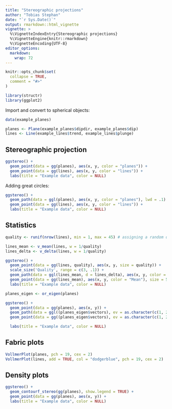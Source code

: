 ```yaml
---
title: "Stereographic projections"
author: "Tobias Stephan"
date: "`r Sys.Date()`"
output: rmarkdown::html_vignette
vignette: >
  %\VignetteIndexEntry{Stereographic projections}
  %\VignetteEngine{knitr::rmarkdown}
  %\VignetteEncoding{UTF-8}
editor_options: 
  markdown: 
    wrap: 72
---
```


```r
knitr::opts_chunk$set(
  collapse = TRUE,
  comment = "#>"
)
```

```r
library(structr)
library(ggplot2)
```



Import and convert to spherical objects:
```r
data(example_planes)

planes <- Plane(example_planes$dipdir, example_planes$dip)
lines <- Line(example_lines$trend, example_lines$plunge)
```

## Stereographic projection
```r
ggstereo() +
  geom_point(data = gg(planes), aes(x, y, color = "planes")) +
  geom_point(data = gg(lines), aes(x, y, color = "lines")) +
  labs(title = "Example data", color = NULL)
```


Adding great circles:
```r
ggstereo() +
  geom_path(data = ggl(planes), aes(x, y, color = "planes"), lwd = .1) +
  geom_point(data = gg(lines), aes(x, y, color = "lines")) +
  labs(title = "Example data", color = NULL)
```

## Statistics
```r
quality <- runif(nrow(lines), min = 1, max = 45) # assigning a random quality score to the data (can be replaced with real data)

lines_mean <- v_mean(lines, w = 1/quality)
lines_delta <- v_delta(lines, w = 1/quality)

ggstereo() +
  geom_point(data = gg(lines, quality), aes(x, y, size = quality)) +
  scale_size('Quality', range = c(3, .1)) +
  geom_path(data = ggl(lines_mean, d = lines_delta), aes(x, y, color = "Std"), lwd = .1) +
  geom_point(data = gg(lines_mean), aes(x, y, color = "Mean"), size = 5, shape = 17) +
  labs(title = "Example data", color = NULL)
```
```r
planes_eigen <- or_eigen(planes)

ggstereo() +
  geom_point(data = gg(planes), aes(x, y)) +
  geom_path(data = ggl((planes_eigen$vectors), ev = as.character(c(1, 2, 3))), aes(x, y, color = ev), lwd = .1) +
  geom_point(data = gg((planes_eigen$vectors), ev = as.character(c(1, 2, 3))), aes(x, y, color = ev), size = 5, shape = 17) +

  labs(title = "Example data", color = NULL)
```

## Fabric plots
```r
VollmerPlot(planes, pch = 19, cex = 2)
VollmerPlot(lines, add = TRUE, col = "dodgerblue", pch = 19, cex = 2)
```

## Density plots
```r
ggstereo() +
  geom_contourf_stereo(gg(planes), show.legend = TRUE) +
  geom_point(data = gg(planes), aes(x, y)) +
  labs(title = "Example data", color = NULL)
```


